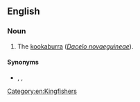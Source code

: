 ==English==

===Noun===
{{en-noun}}

# {{lb|en|obsolete}} The [[kookaburra]] (''[[Dacelo novaeguineae]]'').

====Synonyms====
* {{l|en|laughing jackass}}, {{l|en|gogobera}}, {{l|en|kookaburra}}

[[Category:en:Kingfishers]]